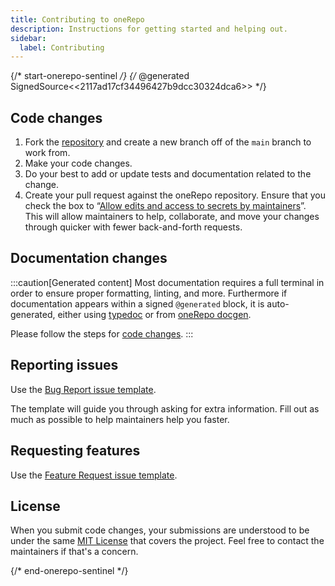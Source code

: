 ```yaml
---
title: Contributing to oneRepo
description: Instructions for getting started and helping out.
sidebar:
  label: Contributing
---
```


{/* start-onerepo-sentinel */}
{/* @generated SignedSource<<2117ad17cf34496427b9dcc30324dca6>> */}

## Code changes

1. Fork the [repository](https://github.com/paularmstrong/onerepo) and create a new branch off of the `main` branch to work from.
1. Make your code changes.
1. Do your best to add or update tests and documentation related to the change.
1. Create your pull request against the oneRepo repository.
   Ensure that you check the box to “[Allow edits and access to secrets by maintainers](https://docs.github.com/en/pull-requests/collaborating-with-pull-requests/working-with-forks/allowing-changes-to-a-pull-request-branch-created-from-a-fork)”. This will allow maintainers to help, collaborate, and move your changes through quicker with fewer back-and-forth requests.

## Documentation changes

:::caution[Generated content]
Most documentation requires a full terminal in order to ensure proper formatting, linting, and more. Furthermore if documentation appears within a signed `@generated` block, it is auto-generated, either using [typedoc](https://typedoc.org/) or from [oneRepo docgen](https://onerepo.tools/plugins/docgen/).

Please follow the steps for [code changes](#code-changes).
:::

## Reporting issues

Use the [Bug Report issue template](https://github.com/paularmstrong/onerepo/issues/new?assignees=&labels=bug,triage&projects=&template=---01-bug-report.yaml).

The template will guide you through asking for extra information. Fill out as much as possible to help maintainers help you faster.

## Requesting features

Use the [Feature Request issue template](https://github.com/paularmstrong/onerepo/issues/new?assignees=&labels=feature,triage&projects=&template=feature-request.yaml).

## License

When you submit code changes, your submissions are understood to be under the same [MIT License](https://github.com/paularmstrong/onerepo/blob/main/LICENSE.md) that covers the project. Feel free to contact the maintainers if that's a concern.

{/* end-onerepo-sentinel */}
